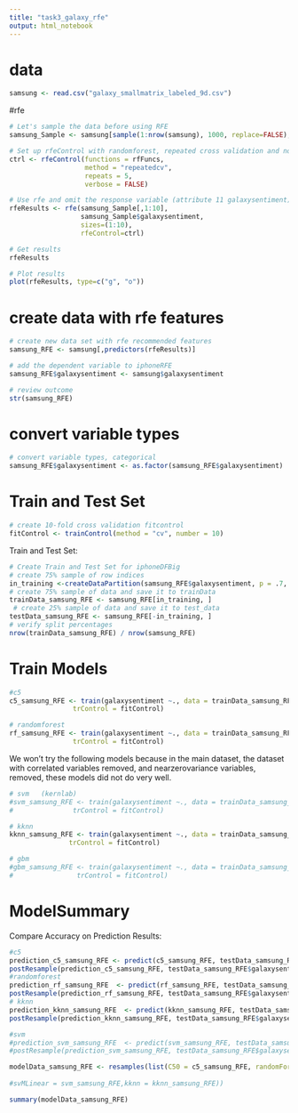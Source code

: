 ```yaml
---
title: "task3_galaxy_rfe"
output: html_notebook
---
```


# data
```r
samsung <- read.csv("galaxy_smallmatrix_labeled_9d.csv")
```


#rfe

```r
# Let's sample the data before using RFE
samsung_Sample <- samsung[sample(1:nrow(samsung), 1000, replace=FALSE),]

# Set up rfeControl with randomforest, repeated cross validation and no updates
ctrl <- rfeControl(functions = rfFuncs, 
                   method = "repeatedcv",
                   repeats = 5,
                   verbose = FALSE)

# Use rfe and omit the response variable (attribute 11 galaxysentiment) 
rfeResults <- rfe(samsung_Sample[,1:10], 
                  samsung_Sample$galaxysentiment, 
                  sizes=(1:10), 
                  rfeControl=ctrl)

# Get results
rfeResults

# Plot results
plot(rfeResults, type=c("g", "o"))
```

# create data with rfe features
```r
# create new data set with rfe recommended features
samsung_RFE <- samsung[,predictors(rfeResults)]

# add the dependent variable to iphoneRFE
samsung_RFE$galaxysentiment <- samsung$galaxysentiment

# review outcome
str(samsung_RFE)
```
# convert variable types


```r
# convert variable types, categorical
samsung_RFE$galaxysentiment <- as.factor(samsung_RFE$galaxysentiment)
```

# Train and Test Set

```r

# create 10-fold cross validation fitcontrol
fitControl <- trainControl(method = "cv", number = 10)
```

Train and Test Set: 
```r
# Create Train and Test Set for iphoneDFBig
# create 75% sample of row indices
in_training <-createDataPartition(samsung_RFE$galaxysentiment, p = .7, list = FALSE)
# create 75% sample of data and save it to trainData
trainData_samsung_RFE <- samsung_RFE[in_training, ]
 # create 25% sample of data and save it to test_data
testData_samsung_RFE <- samsung_RFE[-in_training, ]
# verify split percentages
nrow(trainData_samsung_RFE) / nrow(samsung_RFE)
```



# Train Models
```r
#c5
c5_samsung_RFE <- train(galaxysentiment ~., data = trainData_samsung_RFE, method = "C5.0",
                trControl = fitControl)
```


```r
# randomforest
rf_samsung_RFE <- train(galaxysentiment ~., data = trainData_samsung_RFE, method = "rf",
                trControl = fitControl)
```


We won't try the following models because in the main dataset, the dataset with correlated variables removed, and nearzerovariance variables, removed, these models did not do very well. 
```r
# svm   (kernlab)
#svm_samsung_RFE <- train(galaxysentiment ~., data = trainData_samsung_RFE, method = "svmLinear",
#               trControl = fitControl)
```


```r
# kknn
kknn_samsung_RFE <- train(galaxysentiment ~., data = trainData_samsung_RFE, method = "kknn",
               trControl = fitControl)
```

```r
# gbm
#gbm_samsung_RFE <- train(galaxysentiment ~., data = trainData_samsung_RFE, method = "gbm",
#                trControl = fitControl)
```

# ModelSummary

Compare Accuracy on Prediction Results:

```r
#c5
prediction_c5_samsung_RFE <- predict(c5_samsung_RFE, testData_samsung_RFE)
postResample(prediction_c5_samsung_RFE, testData_samsung_RFE$galaxysentiment)
#randomforest
prediction_rf_samsung_RFE  <- predict(rf_samsung_RFE, testData_samsung_RFE)
postResample(prediction_rf_samsung_RFE, testData_samsung_RFE$galaxysentiment)
# kknn
prediction_kknn_samsung_RFE  <- predict(kknn_samsung_RFE, testData_samsung_RFE)
postResample(prediction_kknn_samsung_RFE, testData_samsung_RFE$galaxysentiment)
```

```r
#svm
#prediction_svm_samsung_RFE  <- predict(svm_samsung_RFE, testData_samsung_RFE)
#postResample(prediction_svm_samsung_RFE, testData_samsung_RFE$galaxysentiment)


```

```r
modelData_samsung_RFE <- resamples(list(C50 = c5_samsung_RFE, randomForest = rf_samsung_RFE, kknn = kknn_samsung_RFE))
                                                   
#svMLinear = svm_samsung_RFE,kknn = kknn_samsung_RFE))
```

```r
summary(modelData_samsung_RFE)
```
